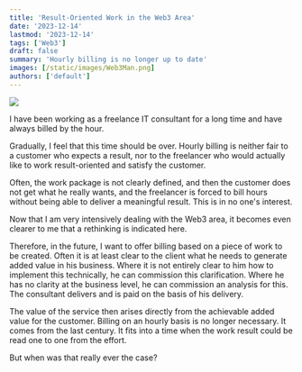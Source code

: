 ```yaml
---
title: 'Result-Oriented Work in the Web3 Area'
date: '2023-12-14'
lastmod: '2023-12-14'
tags: ['Web3']
draft: false
summary: 'Hourly billing is no longer up to date'
images: [/static/images/Web3Man.png]
authors: ['default']
---
```


![](/static/images/Web3Man.png)

I have been working as a freelance IT consultant for a long time and have always billed by the hour.

Gradually, I feel that this time should be over. Hourly billing is neither fair to a customer who expects a result,
nor to the freelancer who would actually like to work result-oriented and satisfy the customer.

Often, the work package is not clearly defined, and then the customer does not get what he really wants,
and the freelancer is forced to bill hours without being able to deliver a meaningful result. This is in no one's interest.

Now that I am very intensively dealing with the Web3 area, it becomes even clearer to me that a rethinking is indicated here.

Therefore, in the future, I want to offer billing based on a piece of work to be created.
Often it is at least clear to the client what he needs to generate added value in his business.
Where it is not entirely clear to him how to implement this technically, he can commission this clarification.
Where he  has no clarity at the business level, he can commission an analysis for this.
The consultant delivers and is paid on the basis of his delivery.

The value of the service then arises directly from the achievable added value for the customer.
Billing on an hourly basis is no longer necessary. It comes from the last century.
It fits into a time when the work result could be read one to one from the effort.

But when was that really ever the case?
